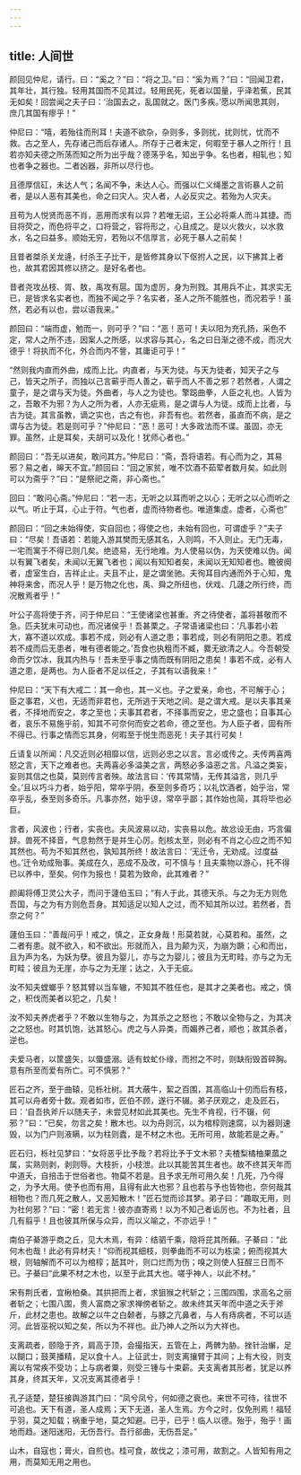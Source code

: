 ```yaml
---
---
---
```

title: 人间世
---



颜回见仲尼，请行。曰：“奚之？”曰：“将之卫。”曰：“奚为焉？”曰：“回闻卫君，其年壮，其行独。轻用其国而不见其过。轻用民死，死者以国量，乎泽若蕉，民其无如矣！回尝闻之夫子曰：‘治国去之，乱国就之。医门多疾。’愿以所闻思其则，庶几其国有瘳乎！”

仲尼曰：“嘻，若殆往而刑耳！夫道不欲杂，杂则多，多则扰，扰则忧，忧而不救。古之至人，先存诸己而后存诸人。所存于己者未定，何暇至于暴人之所行！且若亦知夫德之所荡而知之所为出乎哉？德荡乎名，知出乎争。名也者，相轧也；知也者争之器也。二者凶器，非所以尽行也。

且德厚信矼，未达人气；名闻不争，未达人心。而强以仁义绳墨之言術暴人之前者，是以人恶有其美也，命之曰灾人。灾人者，人必反灾之。若殆为人灾夫。

且苟为人悦贤而恶不肖，恶用而求有以异？若唯无诏，王公必将乘人而斗其捷。而目将荧之，而色将平之，口将营之，容将形之，心且成之。是以火救火，以水救水，名之曰益多。顺始无穷，若殆以不信厚言，必死于暴人之前矣！

且昔者桀杀关龙逄，纣杀王子比干，是皆修其身以下伛拊人之民，以下拂其上者也，故其君因其修以挤之。是好名者也。

昔者尧攻丛枝、胥、敖，禹攻有扈。国为虚厉，身为刑戮。其用兵不止，其求实无已，是皆求名实者也，而独不闻之乎？名实者，圣人之所不能胜也，而况若乎！虽然，若必有以也，尝以语我来。”

颜回曰：“端而虚，勉而一，则可乎？”曰：“恶！恶可！夫以阳为充孔扬，采色不定，常人之所不违，因案人之所感，以求容与其心，名之曰日渐之德不成，而况大德乎！将执而不化，外合而内不訾，其庸讵可乎！”

“然则我内直而外曲，成而上比。内直者，与天为徒。与天为徒者，知天子之与己，皆天之所子，而独以己言蕲乎而人善之，蕲乎而人不善之邪？若然者，人谓之童子，是之谓与天为徒。外曲者，与人之为徒也。擎跽曲拳，人臣之礼也。人皆为之，吾敢不为邪？为人之所为者，人亦无疵焉，是之谓与人为徒。成而上比者，与古为徒。其言虽教，谪之实也，古之有也，非吾有也。若然者，虽直而不病，是之谓与古为徒。若是则可乎？”仲尼曰：“恶！恶可！大多政法而不谍。虽固，亦无罪。虽然，止是耳矣，夫胡可以及化！犹师心者也。”

颜回曰：“吾无以进矣，敢问其方。”仲尼曰：“斋，吾将语若。有心而为之，其易邪？易之者，皞天不宜。”颜回曰：“回之家贫，唯不饮酒不茹荤者数月矣。如此则可以为斋乎？”曰：“是祭祀之斋，非心斋也。”

回曰：“敢问心斋。”仲尼曰：“若一志，无听之以耳而听之以心；无听之以心而听之以气。听止于耳，心止于符。气也者，虚而待物者也。唯道集虚。虚者，心斋也”

颜回曰：“回之未始得使，实自回也；得使之也，未始有回也，可谓虚乎？”夫子曰：“尽矣！吾语若：若能入游其樊而无感其名，入则鸣，不入则止。无门无毒，一宅而寓于不得已则几矣。绝迹易，无行地难。为人使易以伪，为天使难以伪。闻以有翼飞者矣，未闻以无翼飞者也；闻以有知知者矣，未闻以无知知者也。瞻彼阕者，虚室生白，吉祥止止。夫且不止，是之谓坐驰。夫徇耳目内通而外于心知，鬼神将来舍，而况人乎！是万物之化也，禹、舜之所纽也，伏戏、几蘧之所行终，而况散焉者乎！”

叶公子高将使于齐，问于仲尼曰：“王使诸梁也甚重。齐之待使者，盖将甚敬而不急。匹夫犹未可动也，而况诸侯乎！吾甚栗之。子常语诸梁也曰：‘凡事若小若大，寡不道以欢成。事若不成，则必有人道之患；事若成，则必有阴阳之患。若成若不成而后无患者，唯有德者能之。’吾食也执粗而不臧，爨无欲清之人。今吾朝受命而夕饮冰，我其内热与！吾未至乎事之情而既有阴阳之患矣！事若不成，必有人道之患，是两也。为人臣者不足以任之，子其有以语我来！”

仲尼曰：“天下有大戒二：其一命也，其一义也。子之爱亲，命也，不可解于心；臣之事君，义也，无适而非君也，无所逃于天地之间。是之谓大戒。是以夫事其亲者，不择地而安之，孝之至也；夫事其君者，不择事而安之，忠之盛也；自事其心者，哀乐不易施乎前，知其不可奈何而安之若命，德之至也。为人臣子者，固有所不得已。行事之情而忘其身，何暇至于悦生而恶死！夫子其行可矣！

丘请复以所闻：凡交近则必相靡以信，远则必忠之以言。言必或传之。夫传两喜两怒之言，天下之难者也。夫两喜必多溢美之言，两怒必多溢恶之言。凡溢之类妄，妄则其信之也莫，莫则传言者殃。故法言曰：‘传其常情，无传其溢言，则几乎全。’且以巧斗力者，始乎阳，常卒乎阴，泰至则多奇巧；以礼饮酒者，始乎治，常卒乎乱，泰至则多奇乐。凡事亦然，始乎谅，常卒乎鄙；其作始也简，其将毕也必巨。

言者，风波也；行者，实丧也。夫风波易以动，实丧易以危。故忿设无由，巧言偏辞。兽死不择音，气息勃然于是并生心厉。剋核太至，则必有不肖之心应之而不知其然也。苟为不知其然也，孰知其所终！故法言曰：‘无迁令，无劝成。过度益也。’迁令劝成殆事。美成在久，恶成不及改，可不慎与！且夫乘物以游心，托不得已以养中，至矣。何作为报也！莫若为致命，此其难者？”

颜阖将傅卫灵公大子，而问于蘧伯玉曰；“有人于此，其德天杀。与之为无方则危吾国，与之为有方则危吾身。其知适足以知人之过，而不知其所以过。若然者，吾奈之何？”

蘧伯玉曰：“善哉问乎！戒之，慎之，正女身哉！形莫若就，心莫若和。虽然，之二者有患。就不欲入，和不欲出。形就而入，且为颠为灭，为崩为蹶；心和而出，且为声为名，为妖为孽。彼且为婴儿，亦与之为婴儿；彼且为无町畦，亦与之为无町畦；彼且为无崖，亦与之为无崖；达之，入于无疵。

汝不知夫螳螂乎？怒其臂以当车辙，不知其不胜任也，是其才之美者也。戒之，慎之，积伐而美者以犯之，几矣！

汝不知夫养虎者乎？不敢以生物与之，为其杀之之怒也；不敢以全物与之，为其决之之怒也。时其饥饱，达其怒心。虎之与人异类，而媚养己者，顺也；故其杀者，逆也。

夫爱马者，以筐盛矢，以蜃盛溺。适有蚊虻仆缘，而拊之不时，则缺衔毁首碎胸。意有所至而爱有所亡。可不慎邪？”

匠石之齐，至于曲辕，见栎社树。其大蔽牛，絜之百围，其高临山十仞而后有枝，其可以舟者旁十数。观者如市，匠伯不顾，遂行不辍。弟子厌观之，走及匠石，曰：‘自吾执斧斤以随夫子，未尝见材如此其美也。先生不肯视，行不辍，何邪？”曰：“已矣，勿言之矣！散木也。以为舟则沉，以为棺椁则速腐，以为器则速毁，以为门户则液瞒，以为柱则蠹，是不材之木也。无所可用，故能若是之寿。”

匠石归，栎社见梦曰：“女将恶乎比予哉？若将比予于文木邪？夫楂梨橘柚果蓏之属，实熟则剥，剥则辱。大枝折，小枝泄。此以其能苦其生者也。故不终其天年而中道夭，自掊击于世俗者也。物莫不若是。且予求无所可用久矣！几死，乃今得之，为予大用。使予也而有用，且得有此大也邪？且也若与予也皆物也，奈何哉其相物也？而几死之散人，又恶知散木！”匠石觉而诊其梦。弟子曰：“趣取无用，则为社何邪？”曰：“密！若无言！彼亦直寄焉！以为不知己者诟厉也。不为社者，且几有翦乎！且也彼其所保与众异，而以义喻之，不亦远乎！”

南伯子綦游乎商之丘，见大木焉，有异：结驷千乘，隐将芘其所藾。子綦曰：“此何木也哉！此必有异材夫！”仰而视其细枝，则拳曲而不可以为栋梁；俯而视其大根，则轴解而不可以为棺椁；舐其叶，则口烂而为伤；嗅之则使人狂酲三日而不已。子綦曰“此果不材之木也，以至于此其大也。嗟乎神人，以此不材。”

宋有荆氏者，宜楸柏桑。其拱把而上者，求狙猴之杙斩之；三围四围，求高名之丽者斩之；七围八围，贵人富商之家求禅傍者斩之。故未终其天年而中道之夭于斧斤，此材之患也。故解之以牛之白颡者，与豚之亢鼻者，与人有痔病者，不可以适河。此皆巫祝以知之矣，所以为不祥也。此乃神人之所以为大祥也。

支离疏者，颐隐于齐，肩高于顶，会撮指天，五管在上，两髀为胁。挫针治繲，足以餬口；鼓荚播精，足以食十人。上征武士，则支离攘臂于其间；上有大役，则支离以有常疾不受功；上与病者粟，则受三锺与十束薪。夫支离者其形者，犹足以养其身，终其天年，又况支离其德者乎！

孔子适楚，楚狂接舆游其门曰：“凤兮凤兮，何如德之衰也。来世不可待，往世不可追也。天下有道，圣人成焉；天下无道，圣人生焉。方今之时，仅免刑焉！福轻乎羽，莫之知载；祸重乎地，莫之知避。已乎，已乎！临人以德。殆乎，殆乎！画地而趋。迷阳迷阳，无伤吾行。吾行郤曲，无伤吾足。”

山木，自寇也；膏火，自煎也。桂可食，故伐之；漆可用，故割之。人皆知有用之用，而莫知无用之用也。

